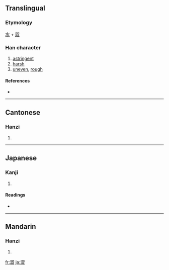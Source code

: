 {{also|渋|涩|澁}}
==Translingual==

===Etymology===
[[水]] + [[歰]]

===Han character===
{{Han char|rn=85|rad=水|as=14|sn=17|four=3711<sub>1</sub>|canj=水尸戈一 (ESIM)}}

# [[astringent]]
# [[harsh]]
# [[uneven]], [[rough]]

====References====
* {{Han ref|kx=0651.200|dkj=18311|dj=1061.230|hdz=31774.120|uh=6F80|ud=28544|bh=C0DF|bd=49375}}

----

==Cantonese==

===Hanzi===
{{yue-hanzi|jyut=|y=sap1, sap3}}

# {{defn|Cantonese}}

----

==Japanese==

===Kanji===
{{ja-kanji|grade=|rs=水14}}

# {{defn|Japanese}}

====Readings====
* {{ja-readings|on=[[じゅう]] (jū), [[しゅう]] (shū)|kun=[[しぶい]] (shibui), [[しぶ]] (shibu)}}

----

==Mandarin==

===Hanzi===
{{cmn-hanzi|sim=涩|pin=[[sè]] ([[se4]])|wg=se<sup>4</sup>}}

# {{defn|Mandarin}}

[[fr:澀]]
[[ja:澀]]